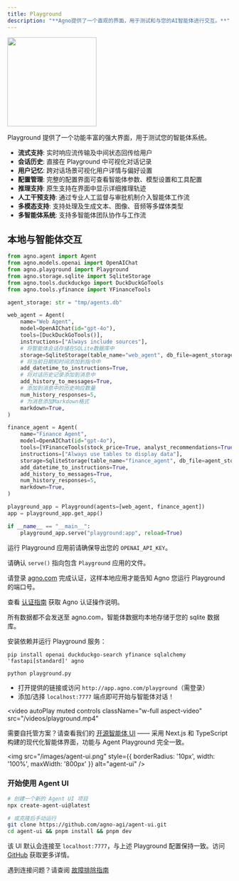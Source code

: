 ```yaml
---
title: Playground
description: "**Agno提供了一个直观的界面，用于测试和与您的AI智能体进行交互。**"
---
```

<Frame caption="Agno Platform - Playground">
  <img
    height="200"
    src="/images/playground.png"
    style={{ borderRadius: '8px' }}
  />
</Frame>


Playground 提供了一个功能丰富的强大界面，用于测试您的智能体系统。

- **流式支持**: 实时响应流传输及中间状态回传给用户
- **会话历史**: 直接在 Playground 中可视化对话记录
- **用户记忆**: 跨对话场景可视化用户详情与偏好设置
- **配置管理**: 完整的配置界面可查看智能体参数、模型设置和工具配置
- **推理支持**: 原生支持在界面中显示详细推理轨迹
- **人工干预支持**: 通过专业人工监督与审批机制介入智能体工作流
- **多模态支持**: 支持处理及生成文本、图像、音频等多媒体类型
- **多智能体系统**: 支持多智能体团队协作与工作流

## 本地与智能体交互

<Steps>

<Step title="创建一个包含示例代码的文件">



```python playground.py
from agno.agent import Agent
from agno.models.openai import OpenAIChat
from agno.playground import Playground
from agno.storage.sqlite import SqliteStorage
from agno.tools.duckduckgo import DuckDuckGoTools
from agno.tools.yfinance import YFinanceTools

agent_storage: str = "tmp/agents.db"

web_agent = Agent(
    name="Web Agent",
    model=OpenAIChat(id="gpt-4o"),
    tools=[DuckDuckGoTools()],
    instructions=["Always include sources"],
    # 将智能体会话存储在SQLite数据库中
    storage=SqliteStorage(table_name="web_agent", db_file=agent_storage),
    # 将当前日期和时间添加到指令中
    add_datetime_to_instructions=True,
    # 将对话历史记录添加到消息中
    add_history_to_messages=True,
    # 添加到消息中的历史响应数量
    num_history_responses=5,
    # 为消息添加Markdown格式
    markdown=True,
)

finance_agent = Agent(
    name="Finance Agent",
    model=OpenAIChat(id="gpt-4o"),
    tools=[YFinanceTools(stock_price=True, analyst_recommendations=True, company_info=True, company_news=True)],
    instructions=["Always use tables to display data"],
    storage=SqliteStorage(table_name="finance_agent", db_file=agent_storage),
    add_datetime_to_instructions=True,
    add_history_to_messages=True,
    num_history_responses=5,
    markdown=True,
)

playground_app = Playground(agents=[web_agent, finance_agent])
app = playground_app.get_app()

if __name__ == "__main__":
    playground_app.serve("playground:app", reload=True)
```

运行 Playground 应用前请确保导出您的 `OPENAI_API_KEY`。

<Tip>请确认 `serve()` 指向包含 `Playground` 应用的文件。</Tip>

</Step>

<Step title="使用 Agno 进行身份验证">

请登录 [agno.com](https://app.agno.com) 完成认证，这样本地应用才能告知 Agno 您运行 Playground 的端口号。

查看 [认证指南](how-to/authentication) 获取 Agno 认证操作说明。

<Note>
所有数据都不会发送至 agno.com，智能体数据均本地存储于您的 sqlite 数据库。
</Note>



</Step>

<Step title="运行 Playground 服务器">

安装依赖并运行 Playground 服务：

```shell
pip install openai duckduckgo-search yfinance sqlalchemy 'fastapi[standard]' agno

python playground.py
```

</Step>

<Step title="查看 Playground">

- 打开提供的链接或访问 `http://app.agno.com/playground`（需登录）
- 添加/选择 `localhost:7777` 端点即可开始与智能体对话！

<video
  autoPlay
  muted
  controls
  className="w-full aspect-video"
  src="/videos/playground.mp4"
></video>

</Step>

</Steps>
<Accordion title="在寻找自托管替代方案吗？">

需要自托管方案？请查看我们的 [开源智能体 UI](https://github.com/agno-agi/agent-ui) —— 采用 Next.js 和 TypeScript 构建的现代化智能体界面，功能与 Agent Playground 完全一致。

<img
  src="/images/agent-ui.png"
  style={{ borderRadius: '10px', width: '100%', maxWidth: '800px' }}
  alt="agent-ui"
/>

### 开始使用 Agent UI

```bash
# 创建一个新的 Agent UI 项目
npx create-agent-ui@latest

# 或克隆后手动运行
git clone https://github.com/agno-agi/agent-ui.git
cd agent-ui && pnpm install && pnpm dev
```

该 UI 默认会连接至 `localhost:7777`，与上述 Playground 配置保持一致。访问 [GitHub](https://github.com/agno-agi/agent-ui) 获取更多详情。

</Accordion>

<Info>遇到连接问题？请查阅 [故障排除指南](/faq/playground-connection)</Info>